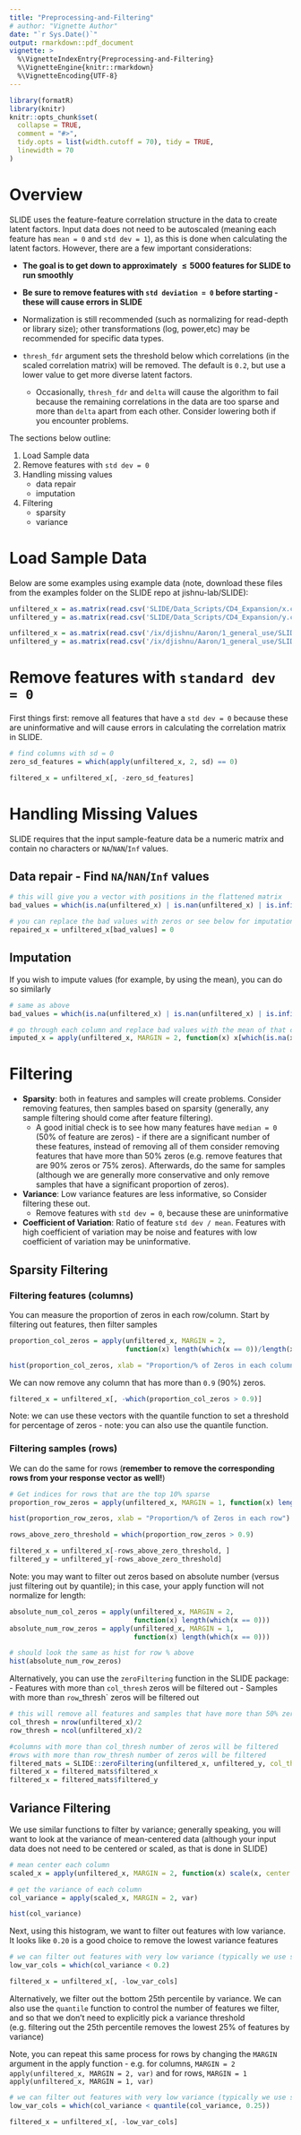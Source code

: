 ```yaml
---
title: "Preprocessing-and-Filtering"
# author: "Vignette Author"
date: "`r Sys.Date()`"
output: rmarkdown::pdf_document
vignette: >
  %\VignetteIndexEntry{Preprocessing-and-Filtering}
  %\VignetteEngine{knitr::rmarkdown}
  %\VignetteEncoding{UTF-8}
---
```


```r
library(formatR)
library(knitr)
knitr::opts_chunk$set(
  collapse = TRUE,
  comment = "#>",
  tidy.opts = list(width.cutoff = 70), tidy = TRUE,
  linewidth = 70
)
```

# Overview
SLIDE uses the feature-feature correlation structure in the data to create latent factors. Input data does not need to be autoscaled (meaning each feature has `mean = 0` and `std dev = 1`), as this is done when calculating the latent factors. However, there are a few important considerations:

* **The goal is to get down to approximately $\le 5000$ features for SLIDE to run smoothly**  
  
  
* **Be sure to remove features with `std deviation = 0` before starting - these will cause errors in SLIDE**
* Normalization is still recommended (such as normalizing for read-depth or library size); other transformations (log, power,etc) may be recommended for specific data types. 
* `thresh_fdr` argument sets the threshold below which correlations (in the scaled correlation matrix) will be removed. The default is `0.2`, but use a lower value to get more diverse latent factors.
  + Occasionally, `thresh_fdr` and `delta` will cause the algorithm to fail because the remaining correlations in the data are too sparse and more than `delta` apart from each other. Consider lowering both if you encounter problems.

The sections below outline:

1. Load Sample data
2. Remove features with `std dev = 0`
3. Handling missing values
    + data repair
    + imputation
4. Filtering
    + sparsity
    + variance
    <!-- + coefficient of variation -->




# Load Sample Data
Below are some examples using example data (note, download these files from the examples folder on the SLIDE repo at jishnu-lab/SLIDE):
```r
unfiltered_x = as.matrix(read.csv('SLIDE/Data_Scripts/CD4_Expansion/x.csv', row.names = 1))
unfiltered_y = as.matrix(read.csv('SLIDE/Data_Scripts/CD4_Expansion/y.csv', row.names = 1))

```

```r
unfiltered_x = as.matrix(read.csv('/ix/djishnu/Aaron/1_general_use/SLIDE/Data_Scripts/CD4_Expansion/x.csv', row.names = 1))
unfiltered_y = as.matrix(read.csv('/ix/djishnu/Aaron/1_general_use/SLIDE/Data_Scripts/CD4_Expansion/y.csv', row.names = 1))

```

# Remove features with `standard dev = 0`
First things first: remove all features that have a `std dev = 0` because these are uninformative and will cause errors in calculating the correlation matrix in SLIDE.

```r
# find columns with sd = 0
zero_sd_features = which(apply(unfiltered_x, 2, sd) == 0)

filtered_x = unfiltered_x[, -zero_sd_features]
```

# Handling Missing Values
SLIDE requires that the input sample-feature data be a numeric matrix and contain no characters or `NA`/`NAN`/`Inf` values. 

## Data repair - Find `NA`/`NAN`/`Inf` values
```r

# this will give you a vector with positions in the flattened matrix
bad_values = which(is.na(unfiltered_x) | is.nan(unfiltered_x) | is.infinite(unfiltered_x))

# you can replace the bad values with zeros or see below for imputation
repaired_x = unfiltered_x[bad_values] = 0
```

## Imputation
If you wish to impute values (for example, by using the mean), you can do so similarly
```r
# same as above
bad_values = which(is.na(unfiltered_x) | is.nan(unfiltered_x) | is.infinite(unfiltered_x))

# go through each column and replace bad values with the mean of that column
imputed_x = apply(unfiltered_x, MARGIN = 2, function(x) x[which(is.na(x) | is.nan(x) | is.infinite(x))] = mean(x, na.rm = TRUE))
```

# Filtering
* **Sparsity**: both in features and samples will create problems. Consider removing features, then samples based on sparsity (generally, any sample filtering should come after feature filtering). 
  + A good initial check is to see how many features have `median = 0` (50% of feature are zeros) - if there are a significant number of these features, instead of removing all of them consider removing features that have more than 50% zeros (e.g. remove features that are 90% zeros or 75% zeros). Afterwards, do the same for samples (although we are generally more conservative and only remove samples that have a significant proportion of zeros).
* **Variance**: Low variance features are less informative, so Consider filtering these out. 
  + Remove features with `std dev = 0`, because these are uninformative
* **Coefficient of Variation**: Ratio of feature `std dev / mean`. Features with high coefficient of variation may be noise and features with low coefficient of variation may be uninformative.

## Sparsity Filtering

### Filtering features (columns)
You can measure the proportion of zeros in each row/column. Start by filtering out features, then filter samples
```r
proportion_col_zeros = apply(unfiltered_x, MARGIN = 2, 
                             function(x) length(which(x == 0))/length(x))

hist(proportion_col_zeros, xlab = "Proportion/% of Zeros in each column")
```

We can now remove any column that has more than `0.9` (90%) zeros.
```r

filtered_x = unfiltered_x[, -which(proportion_col_zeros > 0.9)]
```
Note: we can use these vectors with the quantile function to set a threshold for percentage of zeros - note: you can also use the quantile function.
<!-- # ```{r sparsity-filter-col} -->
<!-- # # Get indices for cols that are the top 10% sparse -->
<!-- # cols_above_zero_threshold = which(proportion_col_zeros > quantile(proportion_col_zeros, 0.9)) -->
<!-- #  -->
<!-- # filtered_x = unfiltered_x[, -cols_above_zero_threshold] -->
<!-- # ``` -->

### Filtering samples (rows)
We can do the same for rows (**remember to remove the corresponding rows from your response vector as well!**)
```r
# Get indices for rows that are the top 10% sparse
proportion_row_zeros = apply(unfiltered_x, MARGIN = 1, function(x) length(which(x == 0))/length(x))

hist(proportion_row_zeros, xlab = "Proportion/% of Zeros in each row")

rows_above_zero_threshold = which(proportion_row_zeros > 0.9)

filtered_x = unfiltered_x[-rows_above_zero_threshold, ]
filtered_y = unfiltered_y[-rows_above_zero_threshold]
```


Note: you may want to filter out zeros based on absolute number (versus just filtering out by quantile); in this case, your apply function will not normalize for length:
```r
absolute_num_col_zeros = apply(unfiltered_x, MARGIN = 2, 
                               function(x) length(which(x == 0)))
absolute_num_row_zeros = apply(unfiltered_x, MARGIN = 1, 
                               function(x) length(which(x == 0)))

# should look the same as hist for row % above
hist(absolute_num_row_zeros)
```

Alternatively, you can use the `zeroFiltering` function in the SLIDE package:
- Features with more than `col_thresh` zeros will be filtered out 
- Samples with more than `row`_thresh` zeros will be filtered out

```r
# this will remove all features and samples that have more than 50% zeros (any feature or column with median = 0)
col_thresh = nrow(unfiltered_x)/2
row_thresh = ncol(unfiltered_x)/2

#columns with more than col_thresh number of zeros will be filtered
#rows with more than row_thresh number of zeros will be filtered
filtered_mats = SLIDE::zeroFiltering(unfiltered_x, unfiltered_y, col_thresh = nrow(unfiltered_x)/2, row_thresh = ncol(unfiltered_x)/2)
filtered_x = filtered_mats$filtered_x
filtered_x = filtered_mats$filtered_y
```

## Variance Filtering

We use similar functions to filter by variance; generally speaking, you will want to look at the variance of mean-centered data (although your input data does not need to be centered or scaled, as that is done in SLIDE)

```r

# mean center each column
scaled_x = apply(unfiltered_x, MARGIN = 2, function(x) scale(x, center = TRUE, scale = FALSE))

# get the variance of each column
col_variance = apply(scaled_x, MARGIN = 2, var)

hist(col_variance)
```
Next, using this histogram, we want to filter out features with low variance. It looks like `0.20` is a good choice to remove the lowest variance features
```r

# we can filter out features with very low variance (typically we use somewhere between the 25th-45th percentiles). We use 25th percentile below
low_var_cols = which(col_variance < 0.2)

filtered_x = unfiltered_x[, -low_var_cols]
```

Alternatively, we filter out the bottom 25th percentile by variance. We can also use the `quantile` function to control the number of features we filter, and so that we don't need to explicitly pick a variance threshold (e.g. filtering out the 25th percentile removes the lowest 25% of features by variance)

Note, you can repeat this same process for rows by changing the `MARGIN` argument in the apply function - e.g. for columns, `MARGIN = 2` `apply(unfiltered_x, MARGIN = 2, var)` and for rows, `MARGIN = 1` `apply(unfiltered_x, MARGIN = 1, var)`

```r

# we can filter out features with very low variance (typically we use somewhere between the 25th-45th percentiles). We use 25th percentile below
low_var_cols = which(col_variance < quantile(col_variance, 0.25))

filtered_x = unfiltered_x[, -low_var_cols]
```

<!-- ## Coefficient of Variation Filtering -->

<!-- We can also filter by coefficient of variation (`sd(x)/mean(x)`). As stated above, features with high coefficient of variation may be noise and features with low coefficient of variation may be uninformative. We can again use the `quantile` function to filter out the top 5th percentile (noise) and bottom 5th percentile (uninformative) -->
<!-- ```{r col-coef-var, out.width = "80%"} -->

<!-- # mean center each column -->
<!-- scaled_x = apply(unfiltered_x, MARGIN = 2, function(x) scale(x, center = TRUE, scale = FALSE)) -->

<!-- # get the variance of each column -->
<!-- col_coefficient_variation = apply(scaled_x, MARGIN = 2, function(x) sd(x)/mean(x)) -->

<!-- hist(col_coefficient_variation) -->

<!-- # we typically filter out somewhere between the top/bottom 5-10% of features; filtering out top and bottom 5% shown below -->
<!-- low_coeff_var_cols = which(col_coefficient_variation < quantile(col_coefficient_variation, 0.05) | col_coefficient_variation > quantile(col_coefficient_variation, 0.95)) -->

<!-- filtered_x = unfiltered_x[, -low_coeff_var_cols] -->
<!-- ``` -->
